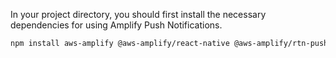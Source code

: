 In your project directory, you should first install the necessary dependencies for using Amplify Push Notifications.

```sh
npm install aws-amplify @aws-amplify/react-native @aws-amplify/rtn-push-notification @react-native-async-storage/async-storage react-native-get-random-values
```
